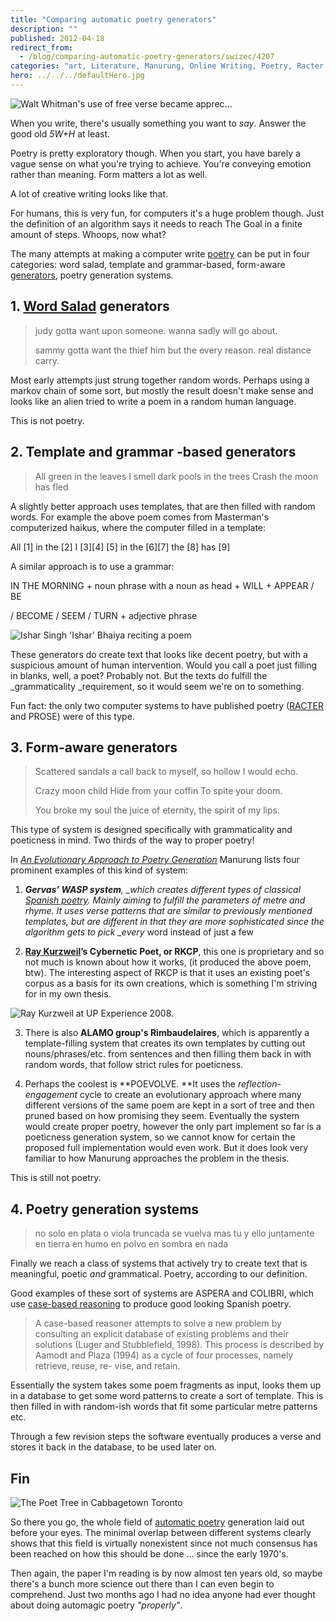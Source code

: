 ```yaml
---
title: "Comparing automatic poetry generators"
description: ""
published: 2012-04-18
redirect_from:
  - /blog/comparing-automatic-poetry-generators/swizec/4207
categories: "art, Literature, Manurung, Online Writing, Poetry, Racter, Ray Kurzweil, Surrealist techniques, Uncategorized"
hero: ../../../defaultHero.jpg
---
```


![Walt Whitman's use of free verse became apprec...](./img/Walt-Whitmans-use-of-free-verse-became-apprec5jbibb.jpeg)

When you write, there's usually something you want to _say_. Answer the good old _5W+H_ at least.

Poetry is pretty exploratory though. When you start, you have barely a vague sense on what you're trying to achieve. You're conveying emotion rather than meaning. Form matters a lot as well.

A lot of creative writing looks like that.

For humans, this is very fun, for computers it's a huge problem though. Just the definition of an algorithm says it needs to reach The Goal in a finite amount of steps. Whoops, now what?

The many attempts at making a computer write [poetry](http://en.wikipedia.org/wiki/Poetry) can be put in four categories: word salad, template and grammar-based, form-aware [generators](http://en.wikipedia.org/wiki/Electric_generator), poetry generation systems.

## 1. [Word Salad](http://en.wikipedia.org/wiki/Word_salad) generators

> judy gotta want upon someone. wanna sadly will go about.
>
> sammy gotta want the thief him but the every reason. real distance carry.

Most early attempts just strung together random words. Perhaps using a markov chain of some sort, but mostly the result doesn't make sense and looks like an alien tried to write a poem in a random human language.

This is not poetry.

## 2. Template and grammar -based generators

> All green in the leaves I smell dark pools in the trees Crash the moon has fled

A slightly better approach uses templates, that are then filled with random words. For example the above poem comes from Masterman's computerized haikus, where the computer filled in a template:

All [1] in the [2]
I [3][4] [5] in the [6][7] the [8] has [9]

A similar approach is to use a grammar:

IN THE MORNING + noun phrase with a noun as head + WILL + APPEAR / BE

/ BECOME / SEEM / TURN + adjective phrase

![Ishar Singh 'Ishar' Bhaiya reciting a poem](./img/Ishar-Singh-Ishar-Bhaiya-reciting-a-poem89d020.jpeg)

These generators do create text that looks like decent poetry, but with a suspicious amount of human intervention. Would you call a poet just filling in blanks, well, a poet? Probably not. But the texts do fulfill the \_grammaticality \_requirement, so it would seem we're on to something.

Fun fact: the only two computer systems to have published poetry ([RACTER](http://en.wikipedia.org/wiki/Racter) and PROSE) were of this type.

## 3. Form-aware generators

> Scattered sandals a call back to myself, so hollow I would echo.
>
> Crazy moon child Hide from your coffin To spite your doom.
>
> You broke my soul the juice of eternity, the spirit of my lips.

This type of system is designed specifically with grammaticality and poeticness in mind. Two thirds of the way to proper poetry!

In _[An Evolutionary Approach to Poetry Generation](http://citeseerx.ist.psu.edu/viewdoc/summary?doi=10.1.1.9.5371)_ Manurung lists four prominent examples of this kind of system:

1.  _**Gervas’ WASP system**, \_which creates different types of classical [Spanish poetry](http://en.wikipedia.org/wiki/Spanish_poetry). Mainly aiming to fulfill the parameters of metre and rhyme. It uses verse patterns that are similar to previously mentioned templates, but are different in that they are more sophisticated since the algorithm gets to pick \_every_ word instead of just a few

2.  **[Ray Kurzweil](http://en.wikipedia.org/wiki/Ray_Kurzweil)’s Cybernetic Poet, or RKCP**, this one is proprietary and so not much is known about how it works, (it produced the above poem, btw). The interesting aspect of RKCP is that it uses an existing poet's corpus as a basis for its own creations, which is something I'm striving for in my own thesis.

![Ray Kurzweil at UP Experience 2008.](./img/Ray-Kurzweil-at-UP-Experience-2008j6a3j7.jpeg)

3.  There is also **ALAMO group's Rimbaudelaires**, which is apparently a template-filling system that creates its own templates by cutting out nouns/phrases/etc. from sentences and then filling them back in with random words, that follow strict rules for poeticness.

4.  Perhaps the coolest is **POEVOLVE. **It uses the _reflection-engagement_ cycle to create an evolutionary approach where many different versions of the same poem are kept in a sort of tree and then pruned based on how promising they seem. Eventually the system would create proper poetry, however the only part implement so far is a poeticness generation system, so we cannot know for certain the proposed full implementation would even work. But it does look very familiar to how Manurung approaches the problem in the thesis.

This is still not poetry.

## 4. Poetry generation systems

> no solo en plata o viola truncada se vuelva mas tu y ello juntamente en tierra en humo en polvo en sombra en nada

Finally we reach a class of systems that actively try to create text that is meaningful, poetic _and_ grammatical. Poetry, according to our definition.

Good examples of these sort of systems are ASPERA and COLIBRI, which use [case-based reasoning](http://en.wikipedia.org/wiki/Case-based_reasoning) to produce good looking Spanish poetry.

> A case-based reasoner attempts to solve a new problem by consulting an explicit database of existing problems and their solutions (Luger and Stubblefield, 1998). This process is described by Aamodt and Plaza (1994) as a cycle of four processes, namely retrieve, reuse, re- vise, and retain.

Essentially the system takes some poem fragments as input, looks them up in a database to get some word patterns to create a sort of template. This is then filled in with random-ish words that fit some particular metre patterns etc.

Through a few revision steps the software eventually produces a verse and stores it back in the database, to be used later on.

## Fin

![The Poet Tree in Cabbagetown Toronto](./img/The-Poet-Tree-in-Cabbagetown-Torontohhe106.jpeg)

So there you go, the whole field of [automatic poetry](http://en.wikipedia.org/wiki/Surrealist_techniques) generation laid out before your eyes. The minimal overlap between different systems clearly shows that this field is virtually nonexistent since not much consensus has been reached on how this should be done ... since the early 1970's.

Then again, the paper I'm reading is by now almost ten years old, so maybe there's a bunch more science out there than I can even begin to comprehend. Just two months ago I had no idea anyone had ever thought about doing automagic poetry _"properly"_.